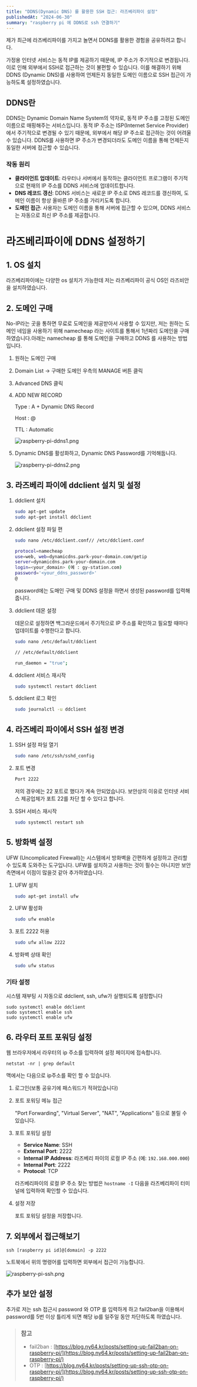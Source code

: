 ```yaml
---
title: "DDNS(Dynamic DNS) 를 활용한 SSH 접근: 라즈베리파이 설정"
publishedAt: "2024-06-30"
summary: "raspberry pi 에 DDNS로 ssh 연결하기"
---
```


제가 최근에 라즈베리파이를 가지고 놀면서 DDNS를 활용한 경험을 공유하려고 합니다.

가정용 인터넷 서비스는 동적 IP를 제공하기 때문에, IP 주소가 주기적으로 변경됩니다. 이로 인해 외부에서 SSH로 접근하는 것이 불편할 수 있습니다. 이를 해결하기 위해 DDNS (Dynamic DNS)를 사용하여 언제든지 동일한 도메인 이름으로 SSH 접근이 가능하도록 설정하였습니다.

## **DDNS란**

DDNS는 Dynamic Domain Name System의 약자로, 동적 IP 주소를 고정된 도메인 이름으로 매핑해주는 서비스입니다. 동적 IP 주소는 ISP(Internet Service Provider)에서 주기적으로 변경될 수 있기 때문에, 외부에서 해당 IP 주소로 접근하는 것이 어려울 수 있습니다. DDNS를 사용하면 IP 주소가 변경되더라도 도메인 이름을 통해 언제든지 동일한 서버에 접근할 수 있습니다.

### **작동 원리**

- **클라이언트 업데이트**: 라우터나 서버에서 동작하는 클라이언트 프로그램이 주기적으로 현재의 IP 주소를 DDNS 서비스에 업데이트합니다.
- **DNS 레코드 갱신**: DDNS 서비스는 새로운 IP 주소로 DNS 레코드를 갱신하여, 도메인 이름이 항상 올바른 IP 주소를 가리키도록 합니다.
- **도메인 접근**: 사용자는 도메인 이름을 통해 서버에 접근할 수 있으며, DDNS 서비스는 자동으로 최신 IP 주소를 제공합니다.

# **라즈베리파이에 DDNS 설정하기**

## **1. OS 설치**

라즈베리파이에는 다양한 os 설치가 가능한데 저는 라즈베리파이 공식 OS인 라즈비안을 설치하였습니다.

## **2. 도메인 구매**

No-IP라는 곳을 통하면 무료로 도메인을 제공받아서 사용할 수 있지만, 저는 원하는 도메인 네임을 사용하기 위해 namecheap 라는 사이트를 통해서 1년짜리 도메인을 구매하였습니다.아래는 namecheap 를 통해 도메인을 구매하고 DDNS 를 사용하는 방법입니다.

1. 원하는 도메인 구매
2. Domain List → 구매한 도메인 우측의 MANAGE 버튼 클릭
3. Advanced DNS 클릭
4. ADD NEW RECORD

   Type : A + Dynamic DNS Record

   Host : @

   TTL : Automatic

   ![raspberry-pi-ddns1.png](/posts/ddns/raspberry-pi-ddns1.png)

5. Dynamic DNS를 활성화하고, Dynamic DNS Password를 기억해둡니다.

   ![raspberry-pi-ddns2.png](/posts/ddns/raspberry-pi-ddns2.png)

## **3. 라즈베리 파이에 ddclient 설치 및 설정**

1. ddclient 설치

   ```bash
   sudo apt-get update
   sudo apt-get install ddclient
   ```

2. ddclient 설정 파일 편

   ```bash
   sudo nano /etc/ddclient.conf// /etc/ddclient.conf
   ```

   ```bash
   protocol=namecheap
   use=web, web=dynamicdns.park-your-domain.com/getip
   server=dynamicdns.park-your-domain.com
   login=<your_domain> (예 : gy-station.com)
   password='<your_ddns_password>'
   @
   ```

   password에는 도매인 구매 및 DDNS 설정을 하면서 생성된 password를 입력해 줍니다.

3. ddclient 데몬 설정

   데몬으로 설정하면 백그라운드에서 주기적으로 IP 주소를 확인하고 필요할 때마다 업데이트를 수행한다고 합니다.

   ```bash
   sudo nano /etc/default/ddclient
   ```

   ```bash
   // /etc/default/ddclient

   run_daemon = "true";
   ```

4. ddclient 서비스 재시작

   ```bash
   sudo systemctl restart ddclient
   ```

5. ddclient 로그 확인

   ```bash
   sudo journalctl -u ddclient
   ```

## **4. 라즈베리 파이에서 SSH 설정 변경**

1. SSH 설정 파일 열기

   ```bash
   sudo nano /etc/ssh/sshd_config
   ```

2. 포트 변경

   ```bash
   Port 2222
   ```

   저의 경우에는 22 포트로 했다가 계속 안되었습니다. 보안상의 이유로 인터넷 서비스 제공업체가 포트 22를 차단 할 수 있다고 합니다.

3. SSH 서비스 재시작

   ```bash
   sudo systemctl restart ssh
   ```

## **5. 방화벽 설정**

UFW (Uncomplicated Firewall)는 시스템에서 방화벽을 간편하게 설정하고 관리할 수 있도록 도와주는 도구입니다. UFW를 설치하고 사용하는 것이 필수는 아니지만 보안 측면에서 이점이 많을것 같아 추가하였습니다.

1. UFW 설치

   ```bash
   sudo apt-get install ufw
   ```

2. UFW 활성화

   ```bash
   sudo ufw enable
   ```

3. 포트 2222 허용

   ```bash
   sudo ufw allow 2222
   ```

4. 방화벽 상태 확인

   ```bash
   sudo ufw status
   ```

### **기타 설정**

시스템 재부팅 시 자동으로 ddclient, ssh, ufw가 실행되도록 설정합니다

```
sudo systemctl enable ddclient
sudo systemctl enable ssh
sudo systemctl enable ufw
```

## **6. 라우터 포트 포워딩 설정**

웹 브라우저에서 라우터의 ip 주소를 입력하여 설정 페이지에 접속합니다.

`netstat -nr | grep default`

맥에서는 다음으로 ip주소를 확인 할 수 있습니다.

1. 로그인(보통 공유기에 패스워드가 적혀있습니다)
2. 포트 포워딩 메뉴 접근

   "Port Forwarding", "Virtual Server", "NAT", "Applications" 등으로 불릴 수 있습니다.

3. 포트 포워딩 설정

   - **Service Name**: SSH
   - **External Port**: 2222
   - **Internal IP Address**: 라즈베리 파이의 로컬 IP 주소 (예: `192.168.000.000`)
   - **Internal Port**: 2222
   - **Protocol**: TCP

   라즈베리파이의 로컬 IP 주소 찾는 방법은 `hostname -I` 다음을 라즈베리파이 터미널에 입력하여 확인할 수 있습니다.

4. 설정 저장

   포트 포워딩 설정을 저장합니다.

## **7. 외부에서 접근해보기**

```
ssh [raspberry pi id]@[domain] -p 2222
```

노트북에서 위의 명령어를 입력하면 외부에서 접근이 가능합니다.

![raspberry-pi-ssh.png](/posts/ddns/raspberry-pi-ssh.png)

## **추가 보안 설정**

추가로 저는 ssh 접근시 password 와 OTP 를 입력하게 하고 fail2ban을 이용해서 password를 5번 이상 틀리게 되면 해당 ip를 일주일 동안 차단하도록 하였습니다.

> ### 참고
>
> - fail2ban : [https://blog.ny64.kr/posts/setting-up-fail2ban-on-raspberry-pi/](https://blog.ny64.kr/posts/setting-up-fail2ban-on-raspberry-pi/)
> - OTP : [https://blog.ny64.kr/posts/setting-up-ssh-otp-on-raspberry-pi/](https://blog.ny64.kr/posts/setting-up-ssh-otp-on-raspberry-pi/)
